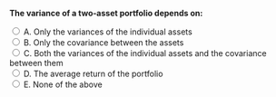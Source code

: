 

::: {.question-block}

<form onsubmit="event.preventDefault(); checkAnswer('module3_mcq_q2')" data-correct-answer="C">
  <strong style="display: block;">The variance of a two‑asset portfolio depends on:</strong>

  <label><input type="radio" name="module3_mcq_q2" value="A"> A. Only the variances of the individual assets</label><br>
  <label><input type="radio" name="module3_mcq_q2" value="B"> B. Only the covariance between the assets</label><br>
  <label><input type="radio" name="module3_mcq_q2" value="C"> C. Both the variances of the individual assets and the covariance between them</label><br>
  <label><input type="radio" name="module3_mcq_q2" value="D"> D. The average return of the portfolio</label><br>
  <label><input type="radio" name="module3_mcq_q2" value="E"> E. None of the above</label><br>
</form>

<div id="feedback-module3_mcq_q2" class="feedback" data-status="" style="display:none;">
✅ Correct: C. Portfolio variance combines the individual asset variances and their covariance (or correlation).
</div>

:::